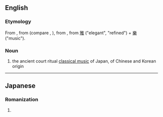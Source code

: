==English==
{{wikipedia}}

===Etymology===
From {{etyl|ja|en}} {{m|ja|雅楽|tr=gagaku}}, from {{etyl|ltc|en}} {{m|ltc|雅樂|tr=ngǽ-ngæwk||ancient ceremonial music}} (compare {{cog|cmn|雅乐|tr=yǎyuè}}, {{m|yue|雅樂|tr=ngaa<sup>5</sup>ngok<sup>6</sup>}}), from {{etyl|och|en}} {{m|och|雅樂|tr=*ŋˁraʔ-ŋˁrawk||"courtly, ceremonial music"}}, from [[雅]] ("elegant", "refined") + [[樂]] ("music").

===Noun===
{{en-noun|-}}

# the ancient court ritual [[classical music]] of Japan, of Chinese and Korean origin

----

==Japanese==

===Romanization===
{{ja-romaji}}

# {{ja-romanization of|ががく}}